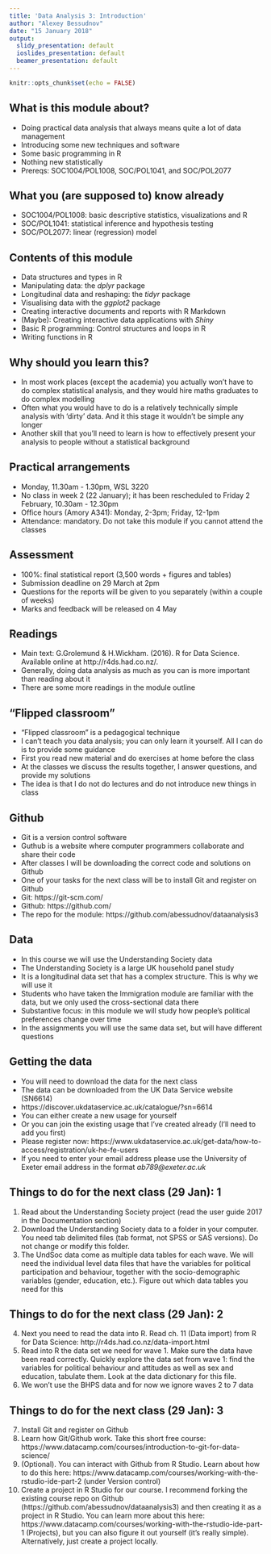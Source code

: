 ```yaml
---
title: 'Data Analysis 3: Introduction'
author: "Alexey Bessudnov"
date: "15 January 2018"
output:
  slidy_presentation: default
  ioslides_presentation: default
  beamer_presentation: default
---
```


```r
knitr::opts_chunk$set(echo = FALSE)
```

## What is this module about?

- Doing practical data analysis that always means quite a lot of data management
- Introducing some new techniques and software
- Some basic programming in R
- Nothing new statistically
- Prereqs: SOC1004/POL1008, SOC/POL1041, and SOC/POL2077

## What you (are supposed to) know already

- SOC1004/POL1008: basic descriptive statistics, visualizations and R
- SOC/POL1041: statistical inference and hypothesis testing
- SOC/POL2077: linear (regression) model

## Contents of this module

- Data structures and types in R
- Manipulating data: the *dplyr* package
- Longitudinal data and reshaping: the *tidyr* package
- Visualising data with the *ggplot2* package
- Creating interactive documents and reports with R Markdown
- (Maybe): Creating interactive data applications with *Shiny*
- Basic R programming: Control structures and loops in R
- Writing functions in R

## Why should you learn this?

- In most work places (except the academia) you actually won't have to do complex statistical analysis, and they would hire maths graduates to do complex modelling 
- Often what you would have to do is a relatively technically simple analysis with 'dirty' data. And it this stage it wouldn't be simple any longer
- Another skill that you'll need to learn is how to effectively present your analysis to people without a statistical background

## Practical arrangements

- Monday, 11.30am - 1.30pm, WSL 3220
- No class in week 2 (22 January); it has been rescheduled to Friday 2 February, 10.30am - 12.30pm
- Office hours (Amory A341): Monday, 2-3pm; Friday, 12-1pm
- Attendance: mandatory. Do not take this module if you cannot attend the classes

## Assessment

- 100%: final statistical report (3,500 words + figures and tables)
- Submission deadline on 29 March at 2pm
- Questions for the reports will be given to you separately (within a couple of weeks)
- Marks and feedback will be released on 4 May

##  Readings

- Main text: G.Grolemund & H.Wickham. (2016). R for Data Science. Available online
at http://r4ds.had.co.nz/.
- Generally, doing data analysis as much as you can is more important than reading about it
- There are some more readings in the module outline

##  "Flipped classroom"

- "Flipped classroom" is a pedagogical technique
- I can't teach you data analysis; you can only learn it yourself. All I can do is to provide some guidance
- First you read new material and do exercises at home before the class
- At the classes we discuss the results together, I answer questions, and provide my solutions
- The idea is that I do not do lectures and do not introduce new things in class

##  Github

- Git is a version control software
- Guthub is a website where computer programmers collaborate and share their code
- After classes I will be downloading the correct code and solutions on Github
- One of your tasks for the next class will be to install Git and register on Github
- Git: https://git-scm.com/
- Github: https://github.com/
- The repo for the module: https://github.com/abessudnov/dataanalysis3

## Data

- In this course we will use the Understanding Society data
- The Understanding Society is a large UK household panel study
- It is a longitudinal data set that has a complex structure. This is why we will use it
- Students who have taken the Immigration module are familiar with the data, but we only used the cross-sectional data there
- Substantive focus: in this module we will study how people's political preferences change over time
- In the assignments you will use the same data set, but will have different questions 

## Getting the data

- You will need to download the data for the next class
- The data can be downloaded from the UK Data Service website (SN6614)
- https://discover.ukdataservice.ac.uk/catalogue/?sn=6614
- You can either create a new usage for yourself
- Or you can join the existing usage that I've created already (I'll need to add you first)
- Please register now: https://www.ukdataservice.ac.uk/get-data/how-to-access/registration/uk-he-fe-users
- If you need to enter your email address please use the University of Exeter email address in the format *ab789@exeter.ac.uk*

## Things to do for the next class (29 Jan): 1

1. Read about the Understanding Society project (read the user guide 2017 in the Documentation section)
2. Download the Understanding Society data to a folder in your computer. You need tab delimited files (tab format, not SPSS or SAS versions). Do not change or modify this folder.
3. The UndSoc data come as multiple data tables for each wave. We will need the individual level data files that have the variables for political participation and behaviour, together with the socio-demographic variables (gender, education, etc.). Figure out which data tables you need for this

## Things to do for the next class (29 Jan): 2

4. Next you need to read the data into R. Read ch. 11 (Data import) from R for Data Science: http://r4ds.had.co.nz/data-import.html
5. Read into R the data set we need for wave 1. Make sure the data have been read correctly. Quickly explore the data set from wave 1: find the variables for political behaviour and attitudes as well as sex and education, tabulate them. Look at the data dictionary for this file.
6. We won't use the BHPS data and for now we ignore waves 2 to 7 data

## Things to do for the next class (29 Jan): 3

7. Install Git and register on Github
8. Learn how Git/Github work. Take this short free course: https://www.datacamp.com/courses/introduction-to-git-for-data-science/
9. (Optional). You can interact with Github from R Studio. Learn about how to do this here: https://www.datacamp.com/courses/working-with-the-rstudio-ide-part-2 (under Version control)
10. Create a project in R Studio for our course. I recommend forking the existing course repo on Github (https://github.com/abessudnov/dataanalysis3) and then creating it as a project in R Studio. You can learn more about this here: https://www.datacamp.com/courses/working-with-the-rstudio-ide-part-1 (Projects), but you can also figure it out yourself (it's really simple). Alternatively, just create a project locally.







